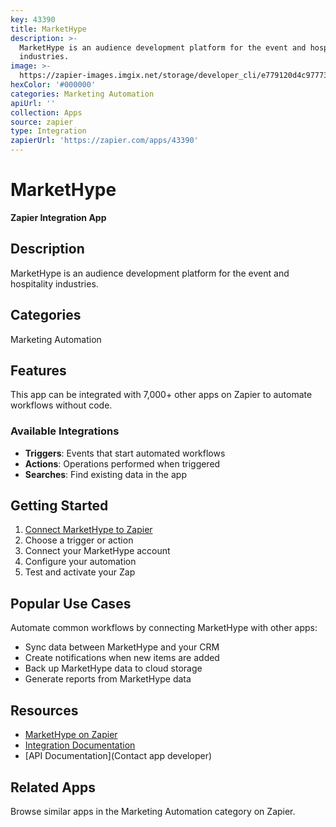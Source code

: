```yaml
---
key: 43390
title: MarketHype
description: >-
  MarketHype is an audience development platform for the event and hospitality
  industries.
image: >-
  https://zapier-images.imgix.net/storage/developer_cli/e779120d4c97773fe71f0393dfdba87c.png?auto=format%2Ccompress&ixlib=python-3.0.0&q=50
hexColor: '#000000'
categories: Marketing Automation
apiUrl: ''
collection: Apps
source: zapier
type: Integration
zapierUrl: 'https://zapier.com/apps/43390'
---
```

# MarketHype

**Zapier Integration App**

## Description

MarketHype is an audience development platform for the event and hospitality industries.

## Categories

Marketing Automation

## Features

This app can be integrated with 7,000+ other apps on Zapier to automate workflows without code.

### Available Integrations

- **Triggers**: Events that start automated workflows
- **Actions**: Operations performed when triggered
- **Searches**: Find existing data in the app

## Getting Started

1. [Connect MarketHype to Zapier](https://zapier.com/apps/43390)
2. Choose a trigger or action
3. Connect your MarketHype account
4. Configure your automation
5. Test and activate your Zap

## Popular Use Cases

Automate common workflows by connecting MarketHype with other apps:

- Sync data between MarketHype and your CRM
- Create notifications when new items are added
- Back up MarketHype data to cloud storage
- Generate reports from MarketHype data

## Resources

- [MarketHype on Zapier](https://zapier.com/apps/43390)
- [Integration Documentation](https://zapier.com/apps/43390/integrations)
- [API Documentation](Contact app developer)

## Related Apps

Browse similar apps in the Marketing Automation category on Zapier.

